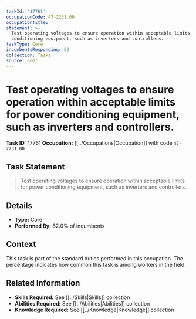 ```yaml
---
taskId: '17761'
occupationCode: 47-2231.00
occupationTitle: ''
statement: >-
  Test operating voltages to ensure operation within acceptable limits for power
  conditioning equipment, such as inverters and controllers.
taskType: Core
incumbentsResponding: 62
collection: Tasks
source: onet
---
```

# Test operating voltages to ensure operation within acceptable limits for power conditioning equipment, such as inverters and controllers.

**Task ID:** 17761
**Occupation:** [[../Occupations|Occupation]] with code `47-2231.00`

## Task Statement

> Test operating voltages to ensure operation within acceptable limits for power conditioning equipment, such as inverters and controllers.

## Details

- **Type:** Core
- **Performed By:** 62.0% of incumbents

## Context

This task is part of the standard duties performed in this occupation. The percentage indicates how common this task is among workers in the field.

## Related Information

- **Skills Required:** See [[../Skills|Skills]] collection
- **Abilities Required:** See [[../Abilities|Abilities]] collection
- **Knowledge Required:** See [[../Knowledge|Knowledge]] collection
